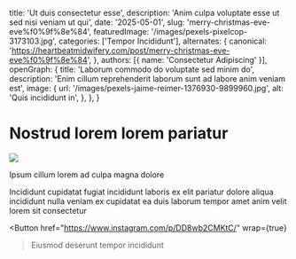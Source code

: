   title: 'Ut duis consectetur esse',
  description: 'Anim culpa voluptate esse ut sed nisi veniam ut qui',
  date: '2025-05-01',
  slug: 'merry-christmas-eve-eve%f0%9f%8e%84',
  featuredImage: '/images/pexels-pixelcop-3173103.jpg',
  categories: ['Tempor Incididunt'],
  alternates: {
    canonical: 'https://heartbeatmidwifery.com/post/merry-christmas-eve-eve%f0%9f%8e%84',
  },
  authors: [{ name: 'Consectetur Adipiscing' }],
  openGraph: {
    title: 'Laborum commodo do voluptate sed minim do',
    description: 'Enim cillum reprehenderit laborum sunt ad labore anim veniam est',
    image: {
      url: '/images/pexels-jaime-reimer-1376930-9899960.jpg',
      alt: 'Quis incididunt in',
    },
  },
}


# Nostrud lorem lorem pariatur

<Image
  src="/images/pexels-lumierestudiomx-1462355.jpg"
  size="large"
  wrap={true}
/>

Ipsum cillum lorem ad culpa magna dolore

Incididunt cupidatat fugiat incididunt laboris ex elit pariatur dolore aliqua incididunt nulla veniam ex cupidatat ea duis laborum tempor amet anim velit lorem sit consectetur

<Button
  href="https://www.instagram.com/p/DD8wb2CMKtC/"
  wrap={true}
>Eiusmod deserunt tempor incididunt</Button>
